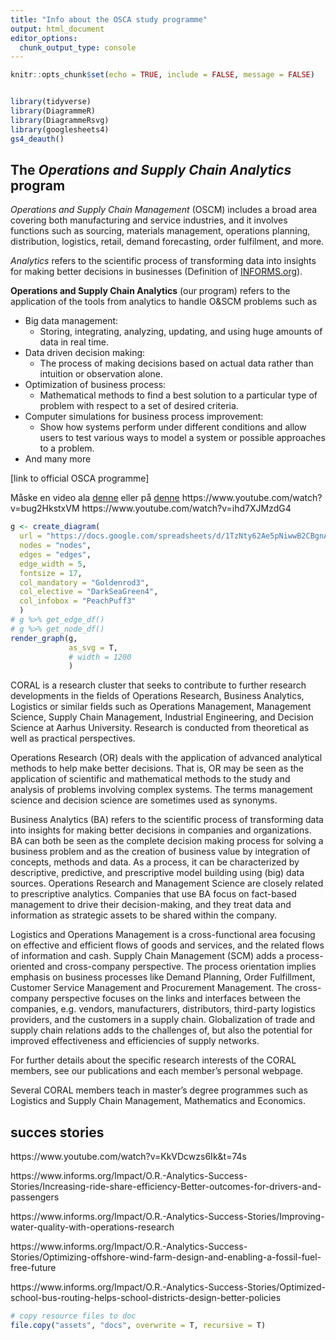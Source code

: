 ```yaml
---
title: "Info about the OSCA study programme"
output: html_document
editor_options: 
  chunk_output_type: console
---
```


```r
knitr::opts_chunk$set(echo = TRUE, include = FALSE, message = FALSE)
```

```r
```

```r
library(tidyverse)
library(DiagrammeR)
library(DiagrammeRsvg)
library(googlesheets4)
gs4_deauth()
```

## The *Operations and Supply Chain Analytics* program {#OSCA}

*Operations and Supply Chain Management* (OSCM) includes a broad area covering both manufacturing and service industries, and it involves functions such as sourcing, materials management, operations planning, distribution, logistics, retail, demand forecasting, order fulfilment, and more.


*Analytics* refers to the scientific process of transforming data into insights for making better decisions in businesses (Definition of [INFORMS.org](https://www.informs.org/About-INFORMS/News-Room/O.R.-and-Analytics-in-the-News/Best-definition-of-analytics)). 

**Operations and Supply Chain Analytics** (our program) refers to the application of the tools from analytics to handle O&SCM problems such as

* Big data management:
    * Storing, integrating, analyzing, updating, and using huge amounts of data in real time.
* Data driven decision making:
    * The process of making decisions based on actual data rather than intuition or observation alone.
* Optimization of business process:
    * Mathematical methods to find a best solution to a particular type of problem with respect to a set of desired criteria. 
* Computer simulations for business process improvement:
    * Show how systems perform under different conditions and allow users to test various ways to model a system or possible approaches to a problem.
* And many more

[link to official OSCA programme]

Måske en video ala [denne](https://www.dtu.dk/english/education/msc/programmes/business-analytics) 
eller på [denne](https://kandidat.au.dk/retailmanagement/)
https://www.youtube.com/watch?v=bug2HkstxVM
https://www.youtube.com/watch?v=ihd7XJMzdG4

```r
g <- create_diagram(
  url = "https://docs.google.com/spreadsheets/d/1TzNty62Ae5pNiwwB2CBgnAgeFyuODGK1gxc794GPoSg/edit?usp=sharing",
  nodes = "nodes",
  edges = "edges",
  edge_width = 5,
  fontsize = 17,
  col_mandatory = "Goldenrod3",
  col_elective = "DarkSeaGreen4",
  col_infobox = "PeachPuff3"
  )
# g %>% get_edge_df()
# g %>% get_node_df()
render_graph(g, 
             as_svg = T, 
             # width = 1200
             )
```


CORAL is a research cluster that seeks to contribute to further research developments in the fields of Operations Research, Business Analytics, Logistics or similar fields such as Operations Management, Management Science, Supply Chain Management, Industrial Engineering, and Decision Science at Aarhus University. Research is conducted from theoretical as well as practical perspectives.

Operations Research (OR) deals with the application of advanced analytical methods to help make better decisions. That is, OR may be seen as the application of scientific and mathematical methods to the study and analysis of problems involving complex systems. The terms management science and decision science are sometimes used as synonyms.

Business Analytics (BA) refers to the scientific process of transforming data into insights for making better decisions in companies and organizations. BA can both be seen as the complete decision making process for solving a business problem and as the creation of business value by integration of concepts, methods and data. As a process, it can be characterized by descriptive, predictive, and prescriptive model building using (big) data sources. Operations Research and Management Science are closely related to prescriptive analytics. Companies that use BA focus on fact-based management to drive their decision-making, and they treat data and information as strategic assets to be shared within the company.

Logistics and Operations Management is a cross-functional area focusing on effective and efficient flows of goods and services, and the related flows of information and cash. Supply Chain Management (SCM) adds a process-oriented and cross-company perspective. The process orientation implies emphasis on business processes like Demand Planning, Order Fulfillment, Customer Service Management and Procurement Management. The cross-company perspective focuses on the links and interfaces between the companies, e.g. vendors, manufacturers, distributors, third-party logistics providers, and the customers in a supply chain. Globalization of trade and supply chain relations adds to the challenges of, but also the potential for improved effectiveness and efficiencies of supply networks.

For further details about the specific research interests of the CORAL members, see our publications and each member’s personal webpage.

Several CORAL members teach in master's degree programmes such as Logistics and Supply Chain Management, Mathematics and Economics.


## succes stories

https://www.youtube.com/watch?v=KkVDcwzs6Ik&t=74s 

https://www.informs.org/Impact/O.R.-Analytics-Success-Stories/Increasing-ride-share-efficiency-Better-outcomes-for-drivers-and-passengers

https://www.informs.org/Impact/O.R.-Analytics-Success-Stories/Improving-water-quality-with-operations-research

https://www.informs.org/Impact/O.R.-Analytics-Success-Stories/Optimizing-offshore-wind-farm-design-and-enabling-a-fossil-fuel-free-future 

https://www.informs.org/Impact/O.R.-Analytics-Success-Stories/Optimized-school-bus-routing-helps-school-districts-design-better-policies


```r
# copy resource files to doc
file.copy("assets", "docs", overwrite = T, recursive = T)
```